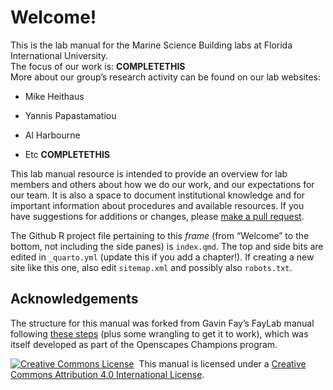 # Welcome!

This is the lab manual for the Marine Science Building labs at Florida International University.\
The focus of our work is: **COMPLETETHIS**\
More about our group's research activity can be found on our lab websites:

* Mike Heithaus

* Yannis Papastamatiou

* Al Harbourne

* Etc **COMPLETETHIS**

This lab manual resource is intended to provide an overview for lab members and others about how we do our work, and our expectations for our team. It is also a space to document institutional knowledge and for important information about procedures and available resources. If you have suggestions for additions or changes, please [make a pull request](https://github.com/SimonDedman/msb-lab-manual/).

The Github R project file pertaining to this *frame* (from "Welcome" to the bottom, not including the side panes) is `index.qmd`. The top and side bits are edited in `_quarto.yml` (update this if you add a chapter!). If creating a new site like this one, also edit `sitemap.xml` and possibly also `robots.txt`.

## Acknowledgements

The structure for this manual was forked from Gavin Fay's FayLab manual following [these steps](https://github.com/thefaylab/lab-manual/wiki/Quick-steps-to-making-a-copy-of-the-lab-manual-&-publishing-it) (plus some wrangling to get it to work), which was itself developed as part of the Openscapes Champions program.

<a rel='license' href='http://creativecommons.org/licenses/by/4.0/'><img alt='Creative Commons License' style='border-width:0' src='https://i.creativecommons.org/l/by/4.0/88x31.png' /></a>&nbsp;&nbsp;This manual is licensed under a <a rel='license' href='http://creativecommons.org/licenses/by/4.0/'>Creative Commons Attribution 4.0 International License</a>.
